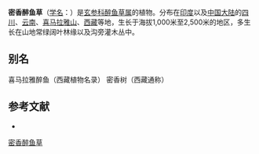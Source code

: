 {{Speciesbox
| name = 密香醉鱼草
| status = 
| status_system = 
| image =
| genus = Buddleja
| species = candida
| authority = Dunn
}}

'''密香醉鱼草'''（[[学名|学名]]：{{lang|la|''Buddleja candida''}}）是[[玄参科|玄参科]][[醉鱼草属|醉鱼草属]]的植物。分布在[[印度|印度]]以及[[中国大陆|中国大陆]]的[[四川|四川]]、[[云南|云南]]、[[喜马拉雅山|喜马拉雅山]]、[[西藏|西藏]]等地，生长于海拔1,000米至2,500米的地区，多生长在山地常绿阔叶林缘以及沟旁灌木丛中。

== 别名 ==
喜马拉雅醉鱼（西藏植物名录） 密香树（西藏通称）

== 参考文献 ==
<div class="references-small">
* {{FRPS|密香醉鱼草}}
</div>
{{Taxonbar|from=Q4984434}}

[[Category:醉鱼草属|密香醉鱼草]]


{{植物小作品}}